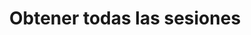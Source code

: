 ---
title: 'Obtener todas las sesiones'
openapi: '/open-api-files/treble-api-es.json GET /devapi/poll/{poll_id}/sessions'
---
